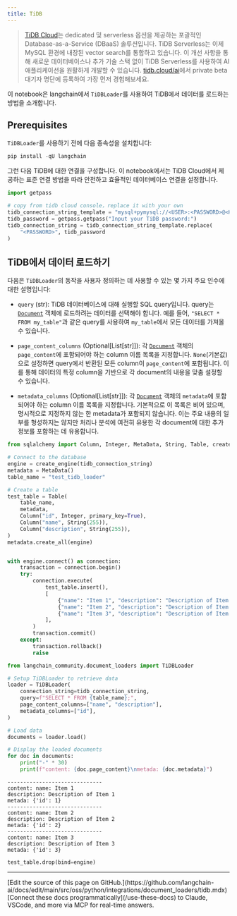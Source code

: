```yaml
---
title: TiDB
---
```


> [TiDB Cloud](https://tidbcloud.com/)는 dedicated 및 serverless 옵션을 제공하는 포괄적인 Database-as-a-Service (DBaaS) 솔루션입니다. TiDB Serverless는 이제 MySQL 환경에 내장된 vector search를 통합하고 있습니다. 이 개선 사항을 통해 새로운 데이터베이스나 추가 기술 스택 없이 TiDB Serverless를 사용하여 AI 애플리케이션을 원활하게 개발할 수 있습니다. [tidb.cloud/ai](https://tidb.cloud/ai)에서 private beta 대기자 명단에 등록하여 가장 먼저 경험해보세요.

이 notebook은 langchain에서 `TiDBLoader`를 사용하여 TiDB에서 데이터를 로드하는 방법을 소개합니다.

## Prerequisites

`TiDBLoader`를 사용하기 전에 다음 종속성을 설치합니다:

```python
pip install -qU langchain
```

그런 다음 TiDB에 대한 연결을 구성합니다. 이 notebook에서는 TiDB Cloud에서 제공하는 표준 연결 방법을 따라 안전하고 효율적인 데이터베이스 연결을 설정합니다.

```python
import getpass

# copy from tidb cloud console，replace it with your own
tidb_connection_string_template = "mysql+pymysql://<USER>:<PASSWORD>@<HOST>:4000/<DB>?ssl_ca=/etc/ssl/cert.pem&ssl_verify_cert=true&ssl_verify_identity=true"
tidb_password = getpass.getpass("Input your TiDB password:")
tidb_connection_string = tidb_connection_string_template.replace(
    "<PASSWORD>", tidb_password
)
```

## TiDB에서 데이터 로드하기

다음은 `TiDBLoader`의 동작을 사용자 정의하는 데 사용할 수 있는 몇 가지 주요 인수에 대한 설명입니다:

- `query` (str): TiDB 데이터베이스에 대해 실행할 SQL query입니다. query는 [`Document`](https://reference.langchain.com/python/langchain_core/documents/#langchain_core.documents.base.Document) 객체에 로드하려는 데이터를 선택해야 합니다.
    예를 들어, `"SELECT * FROM my_table"`과 같은 query를 사용하여 `my_table`에서 모든 데이터를 가져올 수 있습니다.

- `page_content_columns` (Optional[List[str]]): 각 [`Document`](https://reference.langchain.com/python/langchain_core/documents/#langchain_core.documents.base.Document) 객체의 `page_content`에 포함되어야 하는 column 이름 목록을 지정합니다.
    `None`(기본값)으로 설정하면 query에서 반환된 모든 column이 `page_content`에 포함됩니다. 이를 통해 데이터의 특정 column을 기반으로 각 document의 내용을 맞춤 설정할 수 있습니다.

- `metadata_columns` (Optional[List[str]]): 각 [`Document`](https://reference.langchain.com/python/langchain_core/documents/#langchain_core.documents.base.Document) 객체의 `metadata`에 포함되어야 하는 column 이름 목록을 지정합니다.
    기본적으로 이 목록은 비어 있으며, 명시적으로 지정하지 않는 한 metadata가 포함되지 않습니다. 이는 주요 내용의 일부를 형성하지는 않지만 처리나 분석에 여전히 유용한 각 document에 대한 추가 정보를 포함하는 데 유용합니다.

```python
from sqlalchemy import Column, Integer, MetaData, String, Table, create_engine

# Connect to the database
engine = create_engine(tidb_connection_string)
metadata = MetaData()
table_name = "test_tidb_loader"

# Create a table
test_table = Table(
    table_name,
    metadata,
    Column("id", Integer, primary_key=True),
    Column("name", String(255)),
    Column("description", String(255)),
)
metadata.create_all(engine)


with engine.connect() as connection:
    transaction = connection.begin()
    try:
        connection.execute(
            test_table.insert(),
            [
                {"name": "Item 1", "description": "Description of Item 1"},
                {"name": "Item 2", "description": "Description of Item 2"},
                {"name": "Item 3", "description": "Description of Item 3"},
            ],
        )
        transaction.commit()
    except:
        transaction.rollback()
        raise
```

```python
from langchain_community.document_loaders import TiDBLoader

# Setup TiDBLoader to retrieve data
loader = TiDBLoader(
    connection_string=tidb_connection_string,
    query=f"SELECT * FROM {table_name};",
    page_content_columns=["name", "description"],
    metadata_columns=["id"],
)

# Load data
documents = loader.load()

# Display the loaded documents
for doc in documents:
    print("-" * 30)
    print(f"content: {doc.page_content}\nmetada: {doc.metadata}")
```

```output
------------------------------
content: name: Item 1
description: Description of Item 1
metada: {'id': 1}
------------------------------
content: name: Item 2
description: Description of Item 2
metada: {'id': 2}
------------------------------
content: name: Item 3
description: Description of Item 3
metada: {'id': 3}
```

```python
test_table.drop(bind=engine)
```

---

<Callout icon="pen-to-square" iconType="regular">
    [Edit the source of this page on GitHub.](https://github.com/langchain-ai/docs/edit/main/src/oss/python/integrations/document_loaders/tidb.mdx)
</Callout>
<Tip icon="terminal" iconType="regular">
    [Connect these docs programmatically](/use-these-docs) to Claude, VSCode, and more via MCP for    real-time answers.
</Tip>
